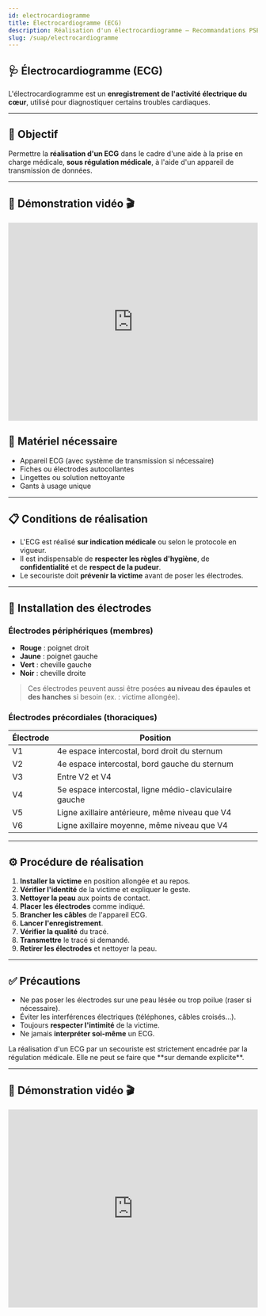 ```yaml
---
id: electrocardiogramme
title: Électrocardiogramme (ECG)
description: Réalisation d'un électrocardiogramme – Recommandations PSE2
slug: /suap/electrocardiogramme
---
```



## 🩺 Électrocardiogramme (ECG)

L'électrocardiogramme est un **enregistrement de l'activité électrique du cœur**, utilisé pour diagnostiquer certains troubles cardiaques.

---

## 🎯 Objectif

Permettre la **réalisation d'un ECG** dans le cadre d'une aide à la prise en charge médicale, **sous régulation médicale**, à l'aide d'un appareil de transmission de données.

---

## 🎥 Démonstration vidéo 🎬

<iframe width="100%" height="400" src="https://www.youtube.com/embed/ry7vLk_L1Sw?start=82" title="Démonstration ECG - placement des électrodes" frameborder="0" allowfullscreen></iframe>


## 🧰 Matériel nécessaire

- Appareil ECG (avec système de transmission si nécessaire)
- Fiches ou électrodes autocollantes
- Lingettes ou solution nettoyante
- Gants à usage unique

---

## 📋 Conditions de réalisation

- L'ECG est réalisé **sur indication médicale** ou selon le protocole en vigueur.
- Il est indispensable de **respecter les règles d'hygiène**, de **confidentialité** et de **respect de la pudeur**.
- Le secouriste doit **prévenir la victime** avant de poser les électrodes.

---

## 🔌 Installation des électrodes

### Électrodes périphériques (membres)

- **Rouge** : poignet droit
- **Jaune** : poignet gauche
- **Vert** : cheville gauche
- **Noir** : cheville droite

> Ces électrodes peuvent aussi être posées **au niveau des épaules et des hanches** si besoin (ex. : victime allongée).

### Électrodes précordiales (thoraciques)

| Électrode | Position |
|-----------|----------|
| V1 | 4e espace intercostal, bord droit du sternum |
| V2 | 4e espace intercostal, bord gauche du sternum |
| V3 | Entre V2 et V4 |
| V4 | 5e espace intercostal, ligne médio-claviculaire gauche |
| V5 | Ligne axillaire antérieure, même niveau que V4 |
| V6 | Ligne axillaire moyenne, même niveau que V4 |

---

## ⚙️ Procédure de réalisation

1. **Installer la victime** en position allongée et au repos.
2. **Vérifier l'identité** de la victime et expliquer le geste.
3. **Nettoyer la peau** aux points de contact.
4. **Placer les électrodes** comme indiqué.
5. **Brancher les câbles** de l'appareil ECG.
6. **Lancer l'enregistrement**.
7. **Vérifier la qualité** du tracé.
8. **Transmettre** le tracé si demandé.
9. **Retirer les électrodes** et nettoyer la peau.

---

## ✅ Précautions

- Ne pas poser les électrodes sur une peau lésée ou trop poilue (raser si nécessaire).
- Éviter les interférences électriques (téléphones, câbles croisés…).
- Toujours **respecter l'intimité** de la victime.
- Ne jamais **interpréter soi-même** un ECG.

<Admonition type="caution" title="Important">
La réalisation d'un ECG par un secouriste est strictement encadrée par la régulation médicale. Elle ne peut se faire que **sur demande explicite**.
</Admonition>

---

## 🎥 Démonstration vidéo 🎬

<iframe width="100%" height="400" src="https://www.youtube.com/embed/ry7vLk_L1Sw?start=82" title="Démonstration ECG - placement des électrodes" frameborder="0" allowfullscreen></iframe>

